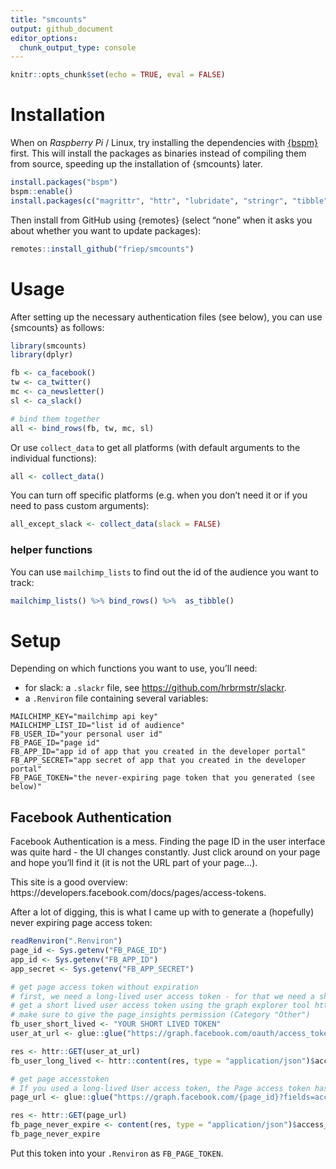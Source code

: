```yaml
---
title: "smcounts"
output: github_document
editor_options: 
  chunk_output_type: console
---
```


```r
knitr::opts_chunk$set(echo = TRUE, eval = FALSE)
```

# Installation
When on *Raspberry Pi* / Linux, try installing the dependencies with [{bspm}](https://github.com/Enchufa2/bspm) first. This will install the packages as binaries instead of compiling them from source, speeding up the installation of {smcounts} later.

```r
install.packages("bspm")
bspm::enable()
install.packages(c("magrittr", "httr", "lubridate", "stringr", "tibble", "glue", "rtweet", "slackr", "here"))
```

Then install from GitHub using {remotes} (select "none" when it asks you about whether you want to update packages):

```r
remotes::install_github("friep/smcounts")
```

# Usage
After setting up the necessary authentication files (see below), you can use {smcounts} as follows:

```r
library(smcounts)
library(dplyr)

fb <- ca_facebook()
tw <- ca_twitter()
mc <- ca_newsletter()
sl <- ca_slack()

# bind them together
all <- bind_rows(fb, tw, mc, sl)
```

Or use `collect_data` to get all platforms (with default arguments to the individual functions):
```r
all <- collect_data()
```

You can turn off specific platforms (e.g. when you don't need it or if you need to pass custom arguments):
```r
all_except_slack <- collect_data(slack = FALSE)
```

### helper functions
You can use `mailchimp_lists` to find out the id of the audience you want to track:

```r
mailchimp_lists() %>% bind_rows() %>%  as_tibble()
```

# Setup
Depending on which functions you want to use, you'll need:

- for slack: a `.slackr` file, see [https://github.com/hrbrmstr/slackr](https://github.com/hrbrmstr/slackr).
- a `.Renviron` file containing several variables:

```
MAILCHIMP_KEY="mailchimp api key"
MAILCHIMP_LIST_ID="list id of audience"
FB_USER_ID="your personal user id"
FB_PAGE_ID="page id"
FB_APP_ID="app id of app that you created in the developer portal"
FB_APP_SECRET="app secret of app that you created in the developer portal"
FB_PAGE_TOKEN="the never-expiring page token that you generated (see below)"
```
  
## Facebook Authentication
Facebook Authentication is a mess. Finding the page ID in the user interface was quite hard - the UI changes constantly. Just click around on your page and hope you'll find it (it is not the URL part of your page...).

This site is a good overview: https://developers.facebook.com/docs/pages/access-tokens. 

After a lot of digging, this is what I came up with to generate a (hopefully) never expiring page access token:
 
```r
readRenviron(".Renviron")
page_id <- Sys.getenv("FB_PAGE_ID")
app_id <- Sys.getenv("FB_APP_ID")
app_secret <- Sys.getenv("FB_APP_SECRET")

# get page access token without expiration
# first, we need a long-lived user access token - for that we need a short-lived user access token
# get a short lived user access token using the graph explorer tool https://graph.facebook.com/v9.0/
# make sure to give the page_insights permission (Category "Other")
fb_user_short_lived <- "YOUR SHORT LIVED TOKEN"
user_at_url <- glue::glue("https://graph.facebook.com/oauth/access_token?grant_type=fb_exchange_token&client_id={app_id}&client_secret={app_secret}&fb_exchange_token={fb_user_short_lived}")

res <- httr::GET(user_at_url)
fb_user_long_lived <- httr::content(res, type = "application/json")$access_token

# get page accesstoken
# If you used a long-lived User access token, the Page access token has no expiration date.
page_url <- glue::glue("https://graph.facebook.com/{page_id}?fields=access_token&access_token={fb_user_long_lived}")

res <- httr::GET(page_url)
fb_page_never_expire <- content(res, type = "application/json")$access_token
fb_page_never_expire
```

Put this token into your `.Renviron` as `FB_PAGE_TOKEN`.


